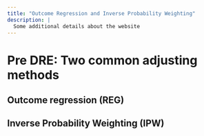 ```yaml
---
title: "Outcome Regression and Inverse Probability Weighting"
description: |
  Some additional details about the website
---
```


# Pre DRE: Two common adjusting methods {#reg-ipw}

## Outcome regression (REG)

## Inverse Probability Weighting (IPW)
